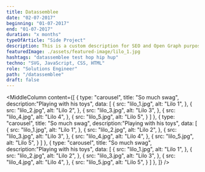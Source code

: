 ```yaml
---
title: Datassemblee
date: "02-07-2017"
beginning: "01-07-2017"
end: "01-07-2017"
duration: "x months"
typeOfArticle: "Side Project"
description: This is a custom description for SEO and Open Graph purposes, rather than the default generated excerpt. Simply add a description field to the frontmatter. Lorem ipsum dolor sit amet, consectetur adipiscing elit, sed do eiusmod tempor incididunt ut labore et dolore magna aliqua. Ut enim ad minim veniam, quis nostrud exercitation ullamco laboris nisi ut aliquip ex ea commodo consequat. <br><br> Duis aute irure dolor in reprehenderit in voluptate velit esse cillum dolore eu fugiat nulla pariatur. Lorem ipsum dolor sit amet, consectetur adipiscing elit, sed do eiusmod tempor incididunt ut labore et dolore magna aliqua. Ut enim ad minim veniam, quis nostrud exercitation ullamco laboris nisi ut aliquip ex ea commodo consequat.
featuredImage: ./assets/featured-image/lilo_1.jpg
hashtags: "datassemblee test hop hip hup"
techno: "SVG, JavaScript, CSS, HTML"
role: "Solutions Engineer"
path: "/datassemblee"
draft: false
---
```


<MiddleColumn
    content={[
		{
            type: "carousel",
            title: "So much swag",
            description:"Playing with his toys",
            data: [
                {
                    src: "lilo_1.jpg",
                    alt: "Lilo 1",
                },
                {
                    src: "lilo_2.jpg",
                    alt: "Lilo 2",
                },
                {
                    src: "lilo_3.jpg",
                    alt: "Lilo 3",
                },
                {
                    src: "lilo_4.jpg",
                    alt: "Lilo 4",
                },
                {
                    src: "lilo_5.jpg",
                    alt: "Lilo 5",
                }
            ]
        },
        {
            type: "carousel",
            title: "So much swag",
            description:"Playing with his toys",
            data: [
                {
                    src: "lilo_1.jpg",
                    alt: "Lilo 1",
                },
                {
                    src: "lilo_2.jpg",
                    alt: "Lilo 2",
                },
                {
                    src: "lilo_3.jpg",
                    alt: "Lilo 3",
                },
                {
                    src: "lilo_4.jpg",
                    alt: "Lilo 4",
                },
                {
                    src: "lilo_5.jpg",
                    alt: "Lilo 5",
                }
            ]
        },
        {
            type: "carousel",
            title: "So much swag",
            description:"Playing with his toys",
            data: [
                {
                    src: "lilo_1.jpg",
                    alt: "Lilo 1",
                },
                {
                    src: "lilo_2.jpg",
                    alt: "Lilo 2",
                },
                {
                    src: "lilo_3.jpg",
                    alt: "Lilo 3",
                },
                {
                    src: "lilo_4.jpg",
                    alt: "Lilo 4",
                },
                {
                    src: "lilo_5.jpg",
                    alt: "Lilo 5",
                }
            ]
        },
    ]}
/>
